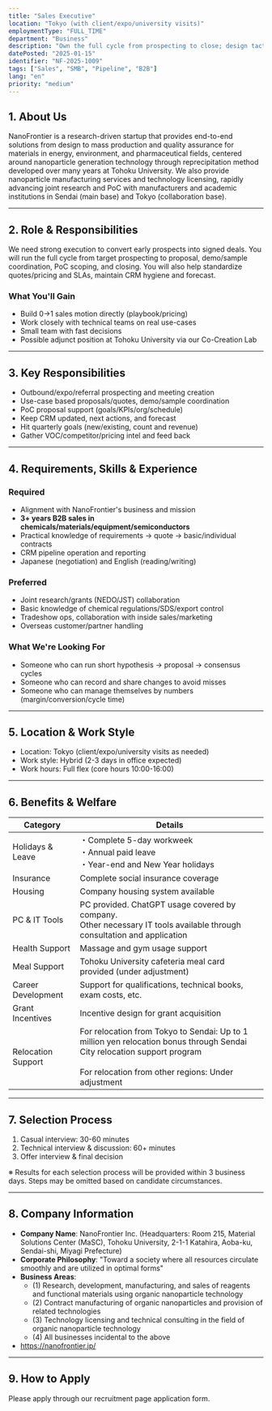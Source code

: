 ```yaml
---
title: "Sales Executive"
location: "Tokyo (with client/expo/university visits)"
employmentType: "FULL_TIME"
department: "Business"
description: "Own the full cycle from prospecting to close; design tactics and close deals"
datePosted: "2025-01-15"
identifier: "NF-2025-1009"
tags: ["Sales", "SMB", "Pipeline", "B2B"]
lang: "en"
priority: "medium"
---
```


## 1. About Us

NanoFrontier is a research-driven startup that provides end-to-end solutions from design to mass production and quality assurance for materials in energy, environment, and pharmaceutical fields, centered around nanoparticle generation technology through reprecipitation method developed over many years at Tohoku University. We also provide nanoparticle manufacturing services and technology licensing, rapidly advancing joint research and PoC with manufacturers and academic institutions in Sendai (main base) and Tokyo (collaboration base).

---

## 2. Role & Responsibilities

We need strong execution to convert early prospects into signed deals. You will run the full cycle from target prospecting to proposal, demo/sample coordination, PoC scoping, and closing. You will also help standardize quotes/pricing and SLAs, maintain CRM hygiene and forecast.

### What You'll Gain

- Build 0→1 sales motion directly (playbook/pricing)
- Work closely with technical teams on real use-cases
- Small team with fast decisions
- Possible adjunct position at Tohoku University via our Co-Creation Lab

---

## 3. Key Responsibilities

- Outbound/expo/referral prospecting and meeting creation
- Use-case based proposals/quotes, demo/sample coordination
- PoC proposal support (goals/KPIs/org/schedule)
- Keep CRM updated, next actions, and forecast
- Hit quarterly goals (new/existing, count and revenue)
- Gather VOC/competitor/pricing intel and feed back

---

## 4. Requirements, Skills & Experience

### Required

- Alignment with NanoFrontier's business and mission
- **3+ years B2B sales in chemicals/materials/equipment/semiconductors**
- Practical knowledge of requirements → quote → basic/individual contracts
- CRM pipeline operation and reporting
- Japanese (negotiation) and English (reading/writing)

### Preferred

- Joint research/grants (NEDO/JST) collaboration
- Basic knowledge of chemical regulations/SDS/export control
- Tradeshow ops, collaboration with inside sales/marketing
- Overseas customer/partner handling

### What We're Looking For

- Someone who can run short hypothesis → proposal → consensus cycles
- Someone who can record and share changes to avoid misses
- Someone who can manage themselves by numbers (margin/conversion/cycle time)

---

## 5. Location & Work Style

- Location: Tokyo (client/expo/university visits as needed)
- Work style: Hybrid (2-3 days in office expected)
- Work hours: Full flex (core hours 10:00-16:00)

---

## 6. Benefits & Welfare

| Category | Details |
| --- | --- |
| Holidays & Leave | ・Complete 5-day workweek<br/>・Annual paid leave<br/>・Year-end and New Year holidays |
| Insurance | Complete social insurance coverage |
| Housing | Company housing system available |
| PC & IT Tools | PC provided. ChatGPT usage covered by company.<br/>Other necessary IT tools available through consultation and application |
| Health Support | Massage and gym usage support |
| Meal Support | Tohoku University cafeteria meal card provided (under adjustment) |
| Career Development | Support for qualifications, technical books, exam costs, etc. |
| Grant Incentives | Incentive design for grant acquisition |
| Relocation Support | For relocation from Tokyo to Sendai: Up to 1 million yen relocation bonus through Sendai City relocation support program<br/><br/>For relocation from other regions: Under adjustment |

---

## 7. Selection Process

1. Casual interview: 30-60 minutes
2. Technical interview & discussion: 60+ minutes
3. Offer interview & final decision

※ Results for each selection process will be provided within 3 business days. Steps may be omitted based on candidate circumstances.

---

## 8. Company Information

- **Company Name**: NanoFrontier Inc. (Headquarters: Room 215, Material Solutions Center (MaSC), Tohoku University, 2-1-1 Katahira, Aoba-ku, Sendai-shi, Miyagi Prefecture)
- **Corporate Philosophy**: "Toward a society where all resources circulate smoothly and are utilized in optimal forms"
- **Business Areas**: 
  - (1) Research, development, manufacturing, and sales of reagents and functional materials using organic nanoparticle technology
  - (2) Contract manufacturing of organic nanoparticles and provision of related technologies
  - (3) Technology licensing and technical consulting in the field of organic nanoparticle technology
  - (4) All businesses incidental to the above
- https://nanofrontier.jp/

---

## 9. How to Apply

Please apply through our recruitment page application form.


